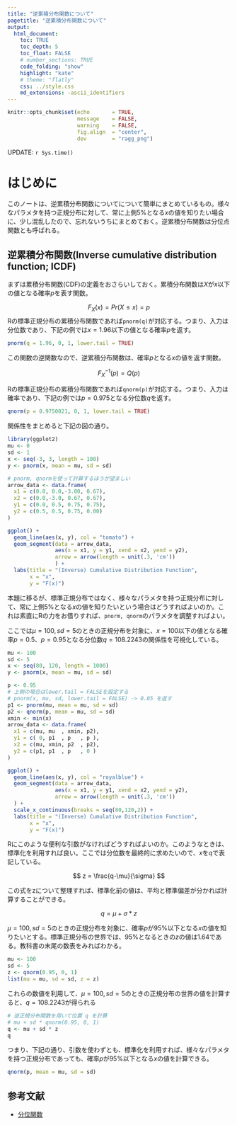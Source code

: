 ```yaml
---
title: "逆累積分布関数について"
pagetitle: "逆累積分布関数について"
output:
  html_document:
    toc: TRUE
    toc_depth: 5
    toc_float: FALSE
    # number_sections: TRUE
    code_folding: "show"
    highlight: "kate"
    # theme: "flatly"
    css: ../style.css
    md_extensions: -ascii_identifiers
---
```


```r
knitr::opts_chunk$set(echo       = TRUE,
                      message    = FALSE,
                      warning    = FALSE,
                      fig.align  = "center",
                      dev        = "ragg_png")
```

<div class="update-right">
UPDATE: `r Sys.time()`
</div>

# はじめに

このノートは、逆累積分布関数についてについて簡単にまとめているもの。様々なパラメタを持つ正規分布に対して、常に上側5%となる$x$の値を知りたい場合に、少し混乱したので、忘れないうちにまとめておく。逆累積分布関数は分位点関数とも呼ばれる。

## 逆累積分布関数(Inverse cumulative distribution function; ICDF)

まずは累積分布関数(CDF)の定義をおさらいしておく。累積分布関数は$X$が$x$以下の値となる確率$p$を表す関数。

$$
F_{X}(x) = Pr(X \le x) = p
$$
Rの標準正規分布の累積分布関数であれば`pnorm(q)`が対応する。つまり、入力は分位数であり、下記の例では$x=1.96$以下の値となる確率$p$を返す。

```r
pnorm(q = 1.96, 0, 1, lower.tail = TRUE)
```

この関数の逆関数なので、逆累積分布関数は、確率$p$となる$x$の値を返す関数。

$$
F^{-1}_{X}(p) = Q(p)
$$

Rの標準正規分布の累積分布関数であれば`qnorm(p)`が対応する。つまり、入力は確率であり、下記の例では$p=0.975$となる分位数$q$を返す。

```r
qnorm(p = 0.9750021, 0, 1, lower.tail = TRUE)
```

関係性をまとめると下記の図の通り。

```r
library(ggplot2)
mu <- 0
sd <- 1
x <- seq(-3, 3, length = 100)
y <- pnorm(x, mean = mu, sd = sd)

# pnorm, qnormを使って計算するほうが望ましい
arrow_data <- data.frame(
  x1 = c(0.0, 0.0,-3.00, 0.67),
  x2 = c(0.0,-3.0, 0.67, 0.67),
  y1 = c(0.0, 0.5, 0.75, 0.75),
  y2 = c(0.5, 0.5, 0.75, 0.00)
)

ggplot() +
  geom_line(aes(x, y), col = "tomato") +
  geom_segment(data = arrow_data,
               aes(x = x1, y = y1, xend = x2, yend = y2),
               arrow = arrow(length = unit(.3, 'cm'))
               ) +
  labs(title = "(Inverse) Cumulative Distribution Function",
       x = "x",
       y = "F(x)")
```

本題に移るが、標準正規分布ではなく、様々なパラメタを持つ正規分布に対して、常に上側5%となる$x$の値を知りたいという場合はどうすればよいのか。これは素直にRの力をお借りすれば、`pnorm, qnorm`のパラメタを調整すればよい。

ここでは$\mu=100, sd=5$のときの正規分布を対象に、$x=100$以下の値となる確率$p=0.5$、$p=0.95$となる分位数$q=108.2243$の関係性を可視化している。

```r
mu <- 100
sd <- 5
x <- seq(80, 120, length = 1000)
y <- pnorm(x, mean = mu, sd = sd)

p <- 0.95
# 上側の場合はlower.tail = FALSEを設定する
# pnorm(x, mu, sd, lower.tail = FALSE) -> 0.05 を返す
p1 <- pnorm(mu, mean = mu, sd = sd)
p2 <- qnorm(p, mean = mu, sd = sd)
xmin <- min(x)
arrow_data <- data.frame(
  x1 = c(mu, mu  , xmin, p2),
  y1 = c( 0, p1  , p   , p ),
  x2 = c(mu, xmin, p2  , p2),
  y2 = c(p1, p1  , p   , 0 )
)

ggplot() +
  geom_line(aes(x, y), col = "royalblue") +
  geom_segment(data = arrow_data,
               aes(x = x1, y = y1, xend = x2, yend = y2),
               arrow = arrow(length = unit(.3, 'cm'))
  ) +
  scale_x_continuous(breaks = seq(80,120,2)) + 
  labs(title = "(Inverse) Cumulative Distribution Function",
       x = "x",
       y = "F(x)")
```

Rにこのような便利な引数がなければどうすればよいのか。このようなときは、標準化を利用すれば良い。ここでは分位数を最終的に求めたいので、$x$を$q$で表記している。

$$
z = \frac{q-\mu}{\sigma}
$$

この式をzについて整理すれば、標準化前の値は、平均と標準偏差が分かれば計算することができる。

$$
q = \mu + \sigma * z 
$$

$\mu=100, sd=5$のときの正規分布を対象に、確率$p$が95%以下となる$x$の値を知りたいとする。標準正規分布の世界では、95%となるときの$z$の値は1.64である。教科書の末尾の数表をみればわかる。

```r
mu <- 100
sd <- 5
z <- qnorm(0.95, 0, 1)
list(mu = mu, sd = sd, z = z)
```

これらの数値を利用して、$\mu=100, sd=5$のときの正規分布の世界の値を計算すると、$q=108.2243$が得られる

```r
# 逆正規分布関数を用いて位置 q を計算
# mu + sd * qnorm(0.95, 0, 1)
q <- mu + sd * z
q
```

つまり、下記の通り、引数を使わずとも、標準化を利用すれば、様々なパラメタを持つ正規分布であっても、確率$p$が95%以下となる$x$の値を計算できる。

```r
qnorm(p, mean = mu, sd = sd)
```

## 参考文献

- [分位関数](https://en.wikipedia.org/wiki/Quantile_function)

